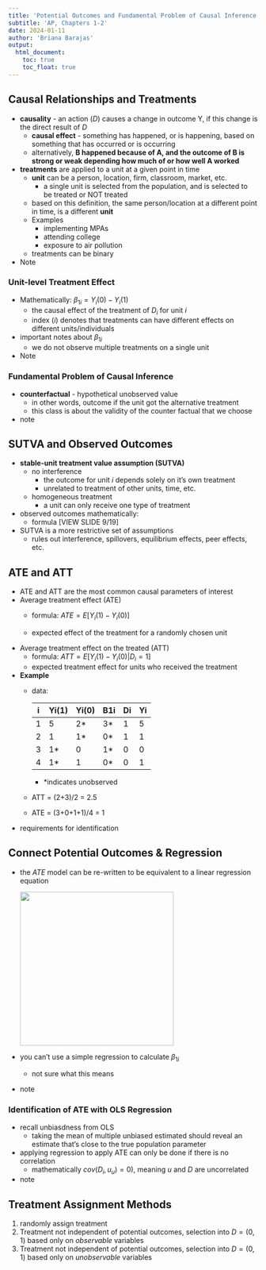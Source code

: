 ```yaml
---
title: 'Potential Outcomes and Fundamental Problem of Causal Inference'
subtitle: 'AP, Chapters 1-2'
date: 2024-01-11
author: 'Briana Barajas'
output: 
  html_document:
    toc: true
    toc_float: true
---
```


## Causal Relationships and Treatments

-   **causality** - an action ($D$) causes a change in outcome Y, if this change is the direct result of $D$
    -   **causal effect** - something has happened, or is happening, based on something that has occurred or is occurring
    -   alternatively, **B happened because of A, and the outcome of B is strong or weak depending how much of or how well A worked**
-   **treatments** are applied to a unit at a given point in time
    -   **unit** can be a person, location, firm, classroom, market, etc.
        -   a single unit is selected from the population, and is selected to be treated or NOT treated
    -   based on this definition, the same person/location at a different point in time, is a different **unit**
    -   Examples
        -   implementing MPAs
        -   attending college
        -   exposure to air pollution
    -   treatments can be binary
-   Note

### Unit-level Treatment Effect

-   Mathematically: ${\beta_1}_i = Y_i(0) - Y_i(1)$
    -   the causal effect of the treatment of $D_i$ for unit $i$
    -   index ($i$) denotes that treatments can have different effects on different units/individuals
-   important notes about ${\beta_1}_i$
    -   we do not observe multiple treatments on a single unit
-   Note

### Fundamental Problem of Causal Inference

-   **counterfactual** - hypothetical unobserved value
    -   in other words, outcome if the unit got the alternative treatment
    -   this class is about the validity of the counter factual that we choose
-   note

## SUTVA and Observed Outcomes

-   **stable-unit treatment value assumption (SUTVA)**
    -   no interference
        -   the outcome for unit $i$ depends solely on it's own treatment
        -   unrelated to treatment of other units, time, etc.
    -   homogeneous treatment
        -   a unit can only receive one type of treatment
-   observed outcomes mathematically:
    -   formula [VIEW SLIDE 9/19]
-   SUTVA is a more restrictive set of assumptions
    -   rules out interference, spillovers, equilibrium effects, peer effects, etc.

## ATE and ATT

-   ATE and ATT are the most common causal parameters of interest
-   Average treatment effect (ATE)
    -   formula: $ATE = E[ Y_i(1) - Y_i(0)]$

    -   expected effect of the treatment for a randomly chosen unit
-   Average treatment effect on the treated (ATT)
    -   formula: $ATT = E[Y_i(1) - Y_i(0) | D_i = 1]$
    -   expected treatment effect for units who received the treatment
-   **Example**
    -   data:

        | i   | Yi(1) | Yi(0) | B1i | Di  | Yi  |
        |-----|-------|-------|-----|-----|-----|
        | 1   | 5     | 2\*   | 3\* | 1   | 5   |
        | 2   | 1     | 1\*   | 0\* | 1   | 1   |
        | 3   | 1\*   | 0     | 1\* | 0   | 0   |
        | 4   | 1\*   | 1     | 0\* | 0   | 1   |

        -   \*indicates unobserved

    -   ATT = (2+3)/2 = 2.5

    -   ATE = (3+0+1+1)/4 = 1
-   requirements for identification

## Connect Potential Outcomes & Regression

-   the $ATE$ model can be re-written to be equivalent to a linear regression equation

    ![](ate-to-regrssion.png){width="310"}

-   you can't use a simple regression to calculate ${\beta_1}_i$

    -   not sure what this means

-   note

### Identification of ATE with OLS Regression

-   recall unbiasdness from OLS
    -   taking the mean of multiple unbiased estimated should reveal an estimate that's close to the true population parameter
-   applying regression to apply ATE can only be done if there is no correlation
    -   mathematically $cov(D_i, u_u) = 0)$, meaning $u$ and $D$ are uncorrelated
-   note

## Treatment Assignment Methods

1.  randomly assign treatment
2.  Treatment not independent of potential outcomes, selection into $D = (0,1)$ based only on *observable* variables
3.  Treatment not independent of potential outcomes, selection into $D = (0,1)$ based only on *unobservable* variables

